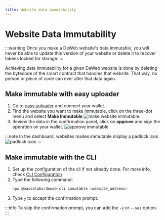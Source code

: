 ```yaml
---
title: Website data immutability
---
```

# Website Data Immutability

:::warning
Once you make a DeWeb website's data immutable, you will never be able to update this version of your website or delete it to recover tokens locked for storage.
:::

Achieving data immutability for a given DeWeb website is done by deleting the bytecode of the smart contract that handles that website.
That way, no person or piece of code can ever alter that data again.

## Make immutable with easy uploader

1. Go to [easy uploader](https://dws.massa.network) and connect your wallet.
2. Find the website you want to make immutable, click on the three-dot menu and select **Make Immutable**
    ![make website immutable](images/make_site_immutable_easy_uploader.png).
3. Review the data in the confirmation panel, click on **approve** and sign the operation on your wallet.
    ![approve immutable](images/approve_immutable_easy_upload.png)

:::note
In the dashboard, websites mades immutable display a padlock icon.
    ![padlock icon](images/padlock_icon_easy_uploader.png)
:::


## Make immutable with the CLI

1. Set up the configuration of the cli if not already done. For more info, check [CLI Configuration](/docs/deweb/cli/config)
2. Type the following command:
    ```bash
    npx @massalabs/deweb-cli immutable <website_address>
    ```
3. Type `y` to accept the confirmation prompt.

:::info
To skip the confirmation prompt, you can add the `-y` or `--yes` option.
:::